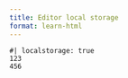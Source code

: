 ```yaml
---
title: Editor local storage
format: learn-html
---
```


```webr
#| localstorage: true
123
456
```
